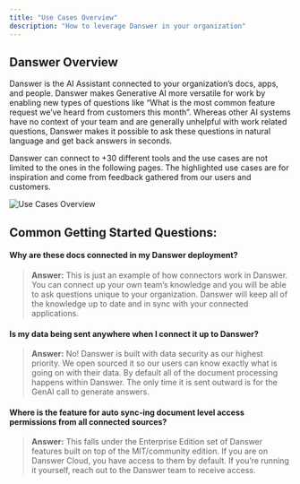 ```yaml
---
title: "Use Cases Overview"
description: "How to leverage Danswer in your organization"
---
```


## Danswer Overview

Danswer is the AI Assistant connected to your organization’s docs, apps, and people. Danswer makes Generative AI more versatile for work by enabling
new types of questions like “What is the most common feature request we’ve heard from customers this month”. Whereas other AI systems have no
context of your team and are generally unhelpful with work related questions, Danswer makes it possible to ask these questions in natural language
and get back answers in seconds.

Danswer can connect to +30 different tools and the use cases are not limited to the ones in the following pages. The highlighted use cases are
for inspiration and come from feedback gathered from our users and customers.

![Use Cases Overview](/images/more/use_cases/UseCasesOverview.png)

## Common Getting Started Questions:
#### Why are these docs connected in my Danswer deployment?
> **Answer:** This is just an example of how connectors work in Danswer. You can connect up your own team’s knowledge and you will be able to ask
questions unique to your organization. Danswer will keep all of the knowledge up to date and in sync with your connected applications.

#### Is my data being sent anywhere when I connect it up to Danswer?
> **Answer:** No! Danswer is built with data security as our highest priority. We open sourced it so our users can know exactly what is going on
with their data. By default all of the document processing happens within Danswer. The only time it is sent outward is for the GenAI call to generate
answers.

#### Where is the feature for auto sync-ing document level access permissions from all connected sources?
> **Answer:** This falls under the Enterprise Edition set of Danswer features built on top of the MIT/community edition. If you are on Danswer Cloud,
you have access to them by default. If you’re running it yourself, reach out to the Danswer team to receive access.

